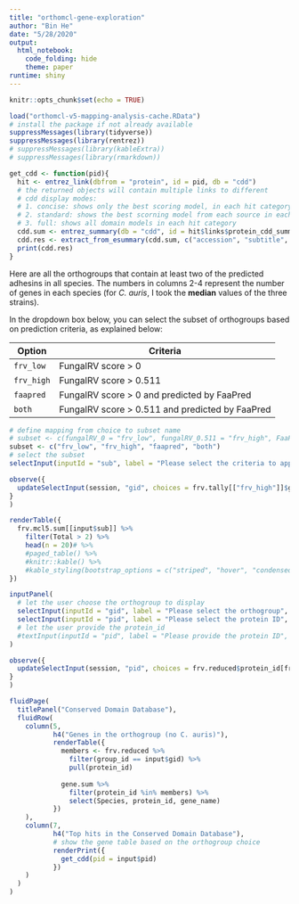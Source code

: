 ```yaml
---
title: "orthomcl-gene-exploration"
author: "Bin He"
date: "5/28/2020"
output: 
  html_notebook: 
    code_folding: hide
    theme: paper
runtime: shiny
---
```


```r
knitr::opts_chunk$set(echo = TRUE)
```

```r
load("orthomcl-v5-mapping-analysis-cache.RData")
# install the package if not already available
suppressMessages(library(tidyverse))
suppressMessages(library(rentrez))
# suppressMessages(library(kableExtra))
# suppressMessages(library(rmarkdown))
```

```r
get_cdd <- function(pid){
  hit <- entrez_link(dbfrom = "protein", id = pid, db = "cdd")
  # the returned objects will contain multiple links to different
  # cdd display modes:
  # 1. concise: shows only the best scoring model, in each hit category
  # 2. standard: shows the best scorning model from each source in each hit category (some redundancy)
  # 3. full: shows all domain models in each hit category
  cdd.sum <- entrez_summary(db = "cdd", id = hit$links$protein_cdd_summary)
  cdd.res <- extract_from_esummary(cdd.sum, c("accession", "subtitle", "abstract"), simplify = TRUE)
  print(cdd.res)
}
```

Here are all the orthogroups that contain at least two of the predicted adhesins in all species. The numbers in columns 2-4 represent the number of genes in each species (for _C. auris_, I took the **median** values of the three strains).

In the dropdown box below, you can select the subset of orthogroups based on prediction criteria, as explained below:

| Option | Criteria |
| --------- | ------------------ |
| `frv_low` | FungalRV score > 0 |
| `frv_high`| FungalRV score > 0.511|
| `faapred`| FungalRV score > 0 and predicted by FaaPred|
| `both`| FungalRV score > 0.511 and predicted by FaaPred|

```r
# define mapping from choice to subset name
# subset <- c(fungalRV_0 = "frv_low", fungalRV_0.511 = "frv_high", FaaPred = "faapred", Both = "both")
subset <- c("frv_low", "frv_high", "faapred", "both")
# select the subset
selectInput(inputId = "sub", label = "Please select the criteria to apply", choices = subset)

observe({
  updateSelectInput(session, "gid", choices = frv.tally[["frv_high"]]$group_id)
}
)

renderTable({
  frv.mcl5.sum[[input$sub]] %>% 
    filter(Total > 2) %>% 
    head(n = 20)# %>% 
    #paged_table() %>% 
    #knitr::kable() %>% 
    #kable_styling(bootstrap_options = c("striped", "hover", "condensed"))  
})

```

```r
inputPanel(
  # let the user choose the orthogroup to display
  selectInput(inputId = "gid", label = "Please select the orthogroup", choices = frv.mcl5.sum$frv_low$group_id),
  selectInput(inputId = "pid", label = "Please select the protein ID", choices = frv.reduced$protein_id, selected = "XP_718077.1")
  # let the user provide the protein_id
  #textInput(inputId = "pid", label = "Please provide the protein ID", value = "XP_718077.1")
)

observe({
  updateSelectInput(session, "pid", choices = frv.reduced$protein_id[frv.reduced$group_id == input$gid])
}
)

fluidPage(
  titlePanel("Conserved Domain Database"),
  fluidRow(
    column(5,
           h4("Genes in the orthogroup (no C. auris)"),
           renderTable({
             members <- frv.reduced %>% 
               filter(group_id == input$gid) %>% 
               pull(protein_id)
             
             gene.sum %>% 
               filter(protein_id %in% members) %>% 
               select(Species, protein_id, gene_name)
           })
    ),
    column(7,
           h4("Top hits in the Conserved Domain Database"),
           # show the gene table based on the orthogroup choice
           renderPrint({
             get_cdd(pid = input$pid)
           }) 
    )       
  ) 
)
```